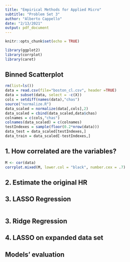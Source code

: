 ```yaml
---
title: "Empirical Methods for Applied Micro"
subtitle: "Problem Set 3"
author: "Alberto Cappello"
date: "2/13/2021"
output: pdf_document
---
```


```r
knitr::opts_chunk$set(echo = TRUE)
```

```r
library(ggplot2)
library(corrplot)
library(caret)
```

## Binned Scatterplot

```r
rm(list=ls())
data = read.csv(file="boston_cl.csv", header =TRUE)
data = subset(data, select = -c(X))
cols = setdiff(names(data),"chas")
source("normalize.R")
data_scaled = normalize(data[,cols],2)
data_scaled = cbind(data_scaled,data$chas)
colnames = c(cols,"chas")
colnames(data_scaled) = c(colnames)
testIndexes = sample(floor(0.2*nrow(data)))
data_test = data_scaled[testIndexes,]
data_train = data_scaled[-testIndexes,]
```

## 1. How correlated are the variables?

```r
M <- cor(data)
corrplot.mixed(M, lower.col = "black", number.cex = .7)
```

## 2. Estimate the original HR


## 3. LASSO Regression

```r

```


## 3. Ridge Regression


## 4. LASSO on expanded data set


## Models' evaluation







